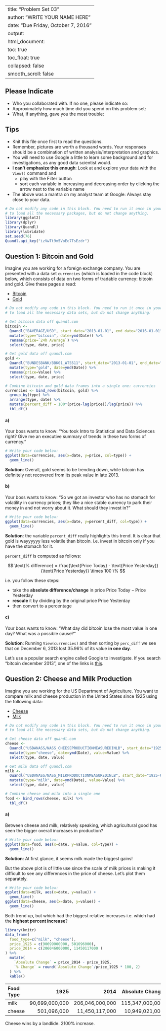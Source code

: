 
---
title: "Problem Set 03"
author: "WRITE YOUR NAME HERE"
date: "Due Friday, October 7, 2016"
output:
  html_document:
    toc: true
    toc_float: true
    collapsed: false
    smooth_scroll: false
---



## Please Indicate

* Who you collaborated with. If no one, please indicate so: 
* Approximately how much time did you spend on this problem set: 
* What, if anything, gave you the most trouble: 



## Tips

* Knit this file once first to read the questions.
* Remember, pictures are worth a thousand words. Your responses should be a
combination of written analysis/interpretation and graphics.
* You will need to use Google a little to learn some background and for
investigations, as any good data scientist would.
* **I can't emphasize this enough**: Look at and explore your data with the 
`View()` command and
    + play with the Filter button 
    + sort each variable in increasing and decreasing order by clicking the arrow
    next to the variable name
* The above was a mantra on my analyst team at Google: Always stay close to your
data.



```r
# Do not modify any code in this block. You need to run it once in your console 
# to load all the necessary packages, but do not change anything.
library(ggplot2)
library(dplyr)
library(Quandl)
library(lubridate)
set.seed(76)
Quandl.api_key("izVwTt9m5VoEe7TsEzdr")
```



## Question 1: Bitcoin and Gold

Imagine you are working for a foreign exchange company. You are presented with a
data set `currencies` (which is loaded in the code block) below, which consists
of data on two forms of tradable currency: bitcoin and gold. Give these pages a read:

* [Bitcoin](https://www.quandl.com/data/BAVERAGE/USD)
* [Gold](https://www.quandl.com/data/BUNDESBANK/BBK01_WT5511)

```r
# Do not modify any code in this block. You need to run it once in your console 
# to load all the necessary data sets, but do not change anything:

# Get bitcoin data off quandl.com
bitcoin <- 
  Quandl("BAVERAGE/USD", start_date="2013-01-01", end_date="2016-01-01") %>% 
  mutate(type="bitcoin", date=ymd(Date)) %>%
  rename(price=`24h Average`) %>% 
  select(type, date, price) 

# Get gold data off quandl.com
gold <- 
  Quandl("BUNDESBANK/BBK01_WT5511", start_date="2013-01-01", end_date="2016-01-01") %>% 
  mutate(type="gold", date=ymd(Date)) %>%
  rename(price=Value) %>% 
  select(type, date, price)

# Combine bitcoin and gold data frames into a single one: currencies
currencies <- bind_rows(bitcoin, gold) %>%
  group_by(type) %>%
  arrange(type, date) %>% 
  mutate(percent_diff = 100*(price-lag(price))/lag(price)) %>% 
  tbl_df()
```

#### a)

Your boss wants to know: "You took Intro to Statistical and Data Sciences right? Give me an
executive summary of trends in these two forms of currency."

```r
# Write your code below:
ggplot(data=currencies, aes(x=date, y=price, col=type)) + 
  geom_line()
```

**Solution**: Overall, gold seems to be trending down, while bitcoin has definitely not recovered from its peak value in late 2013.


#### b)

Your boss wants to know: "So we got an investor who has no stomach for 
volatility in currency prices; they like a nice stable currency to park their
money in and not worry about it. What should they invest in?"

```r
# Write your code below:
ggplot(data=currencies, aes(x=date, y=percent_diff, col=type)) + 
  geom_line()
```

**Solution**: the variable `percent_diff` really highlights this trend. It is
clear that gold is wayyyyyy less volatile than bitcoin. i.e. invest in bitcoin
only if you have the stomach for it.

`percent_diff` is computed as follows:

$$
\text{% difference} = \frac{\text{Price Today} - \text{Price Yesterday}}{\text{Price Yesterday}} \times 100 \%
$$

i.e. you follow these steps:

* take the **absolute difference/change** in price $\text{Price Today} - \text{Price Yesterday}$
* **rescale** it by dividing by the original price $\text{Price Yesterday}$
* then convert to a percentage




#### c)

Your boss wants to know: "What day did bitcoin lose the most value in one day?
What was a possible cause?"

**Solution**: Running `View(currencies)` and then sorting by `perc_diff` we see that on December 6, 2013 lost 35.96% of its value **in one day**. 

Let's use a popular search engine called Google to investigate. If you search "bitcoin december 2013", one of the links is [this](http://www.fool.com/investing/general/2013/12/21/what-made-the-december-bitcoin-crash-different.aspx).







## Question 2: Cheese and Milk Production

Imagine you are working for the US Department of Agriculture. You want to
compare milk and cheese production in the United States since 1925 using the
following data:

* [Cheese](https://www.quandl.com/data/USDANASS/NASS_CHEESEPRODUCTIONMEASUREDINLB)
* [Milk](https://www.quandl.com/data/NASS_MILKPRODUCTIONMEASUREDINLB)

```r
# Do not modify any code in this block. You need to run it once in your console 
# to load all the necessary data sets, but do not change anything.

# Get cheese data off quandl.com
cheese <- 
  Quandl("USDANASS/NASS_CHEESEPRODUCTIONMEASUREDINLB", start_date="1925-01-01") %>% 
  mutate(type="cheese", date=ymd(Date), value=Value) %>%
  select(type, date, value) 

# Get milk data off quandl.com
milk <- 
  Quandl("USDANASS/NASS_MILKPRODUCTIONMEASUREDINLB", start_date="1925-01-01") %>% 
  mutate(type="milk", date=ymd(Date), value=Value) %>%
  select(type, date, value) 

# Combine cheese and milk into a single one
food <- bind_rows(cheese, milk) %>% 
  tbl_df()
```


#### a)

Between cheese and milk, relatively speaking, which agricultural good has seen 
the bigger overall increases in production?

```r
# Write your code below:
ggplot(data=food, aes(x=date, y=value, col=type)) + 
  geom_line()
```

**Solution**: At first glance, it seems milk made the biggest gains! 

But the above plot is of little use since the scale of milk prices is making it
difficult to see any differences in the price of cheese. Let's plot them
separately.

```r
# Write your code below:
ggplot(data=milk, aes(x=date, y=value)) + 
  geom_line()
ggplot(data=cheese, aes(x=date, y=value)) + 
  geom_line()
```

Both trend up, but which had the biggest relative increases i.e. which had the **highest percent increase**?

```r
library(knitr)
data_frame(
  food_type=c("milk", "cheese"),
  price_1925 = c(90699000000, 501096000),
  price_2014 = c(206046000000, 11450117000 )
) %>% 
  mutate(
    `Absolute Change` = price_2014 - price_1925,
    `% Change` = round(`Absolute Change`/price_1925 * 100, 2)
  ) %>% 
  kable()

```

|Food Type |  1925|   2014| Absolute Change| % Change|
|:---------|-----------:|------------:|---------------:|--------:|
|milk      | 90,699,000,000| 206,046,000,000|    115,347,000,000|   127.18%|
|cheese    |   501,096,000|  11,450,117,000|     10,949,021,000|  2185.01%|

Cheese wins by a landlide. 2100% increase.

